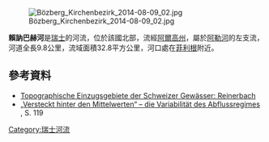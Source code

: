 {{Coord|47.527711|N|8.227722|E|display=title}}
[[Image:Bözberg_Kirchenbezirk_2014-08-09_02.jpg|right]]

'''賴訥巴赫河'''是[[瑞士|瑞士]]的河流，位於該國北部，流經[[阿爾高州|阿爾高州]]，屬於[[阿勒河|阿勒河]]的左支流，河道全長9.8公里，流域面積32.8平方公里，河口處在[[菲利根|菲利根]]附近。

==參考資料==
* [https://api3.geo.admin.ch/rest/services/ech/MapServer/ch.bafu.wasser-teileinzugsgebiete_2/45277/extendedHtmlPopup?lang=de Topographische Einzugsgebiete der Schweizer Gewässer: Reinerbach]
* [http://www.hywa-online.de/download/gesamtes-hywa-heft-3-2006/?wpdmdl=2232 „Versteckt hinter den Mittelwerten“ – die Variabilität des Abflussregimes] {{Wayback|url=http://www.hywa-online.de/download/gesamtes-hywa-heft-3-2006/?wpdmdl=2232 |date=20201029053545 }}, S. 119

{{Switzerland-geo-stub}}
[[Category:瑞士河流|Category:瑞士河流]]